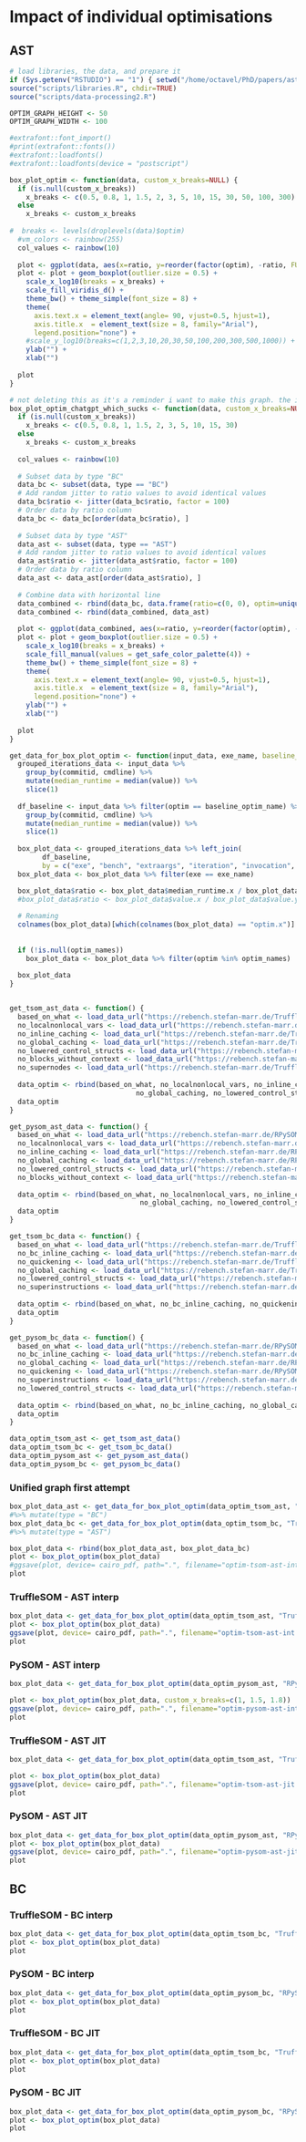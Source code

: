 # Impact of individual optimisations

## AST

```r
# load libraries, the data, and prepare it
if (Sys.getenv("RSTUDIO") == "1") { setwd("/home/octavel/PhD/papers/ast-vs-bc-interp/are-we-fast-yet/report/bc-vs-ast") }
source("scripts/libraries.R", chdir=TRUE)
source("scripts/data-processing2.R")

OPTIM_GRAPH_HEIGHT <- 50
OPTIM_GRAPH_WIDTH <- 100

#extrafont::font_import()
#print(extrafont::fonts())
#extrafont::loadfonts()
#extrafont::loadfonts(device = "postscript")

box_plot_optim <- function(data, custom_x_breaks=NULL) {
  if (is.null(custom_x_breaks))
    x_breaks <- c(0.5, 0.8, 1, 1.5, 2, 3, 5, 10, 15, 30, 50, 100, 300)
  else
    x_breaks <- custom_x_breaks
  
#  breaks <- levels(droplevels(data)$optim)
  #vm_colors <- rainbow(255)
  col_values <- rainbow(10)
  
  plot <- ggplot(data, aes(x=ratio, y=reorder(factor(optim), -ratio, FUN = median), fill = optim))
  plot <- plot + geom_boxplot(outlier.size = 0.5) +
    scale_x_log10(breaks = x_breaks) +
    scale_fill_viridis_d() +
    theme_bw() + theme_simple(font_size = 8) +
    theme(
      axis.text.x = element_text(angle= 90, vjust=0.5, hjust=1),
      axis.title.x  = element_text(size = 8, family="Arial"),
      legend.position="none") +
    #scale_y_log10(breaks=c(1,2,3,10,20,30,50,100,200,300,500,1000)) + #limit=c(0,30), breaks=seq(0,100,5), expand = c(0,0)
    ylab("") +
    xlab("")
  
  plot
}

# not deleting this as it's a reminder i want to make this graph. the idea was AST+BC data in a single graph for a given system, first the BC optimisations, then a horizontal line, then the AST optimisations
box_plot_optim_chatgpt_which_sucks <- function(data, custom_x_breaks=NULL) {
  if (is.null(custom_x_breaks))
    x_breaks <- c(0.5, 0.8, 1, 1.5, 2, 3, 5, 10, 15, 30)
  else
    x_breaks <- custom_x_breaks
  
  col_values <- rainbow(10)
  
  # Subset data by type "BC"
  data_bc <- subset(data, type == "BC")
  # Add random jitter to ratio values to avoid identical values
  data_bc$ratio <- jitter(data_bc$ratio, factor = 100)
  # Order data by ratio column
  data_bc <- data_bc[order(data_bc$ratio), ]
  
  # Subset data by type "AST"
  data_ast <- subset(data, type == "AST")
  # Add random jitter to ratio values to avoid identical values
  data_ast$ratio <- jitter(data_ast$ratio, factor = 100)
  # Order data by ratio column
  data_ast <- data_ast[order(data_ast$ratio), ]
  
  # Combine data with horizontal line
  data_combined <- rbind(data_bc, data.frame(ratio=c(0, 0), optim=unique(data$optim)[1], type=c("BC", "AST")))
  data_combined <- rbind(data_combined, data_ast)
  
  plot <- ggplot(data_combined, aes(x=ratio, y=reorder(factor(optim), -ratio, FUN = median), fill = optim))
  plot <- plot + geom_boxplot(outlier.size = 0.5) +
    scale_x_log10(breaks = x_breaks) +
    scale_fill_manual(values = get_safe_color_palette(4)) +
    theme_bw() + theme_simple(font_size = 8) +
    theme(
      axis.text.x = element_text(angle= 90, vjust=0.5, hjust=1),
      axis.title.x  = element_text(size = 8, family="Arial"),
      legend.position="none") +
    ylab("") +
    xlab("")
  
  plot
}

get_data_for_box_plot_optim <- function(input_data, exe_name, baseline_optim_name="every optimisation", optim_names=NULL) {
  grouped_iterations_data <- input_data %>%
    group_by(commitid, cmdline) %>%
    mutate(median_runtime = median(value)) %>%
    slice(1)
  
  df_baseline <- input_data %>% filter(optim == baseline_optim_name) %>%
    group_by(commitid, cmdline) %>%
    mutate(median_runtime = median(value)) %>%
    slice(1)
  
  box_plot_data <- grouped_iterations_data %>% left_join(
        df_baseline,
        by = c("exe", "bench", "extraargs", "iteration", "invocation", "warmup"))
  box_plot_data <- box_plot_data %>% filter(exe == exe_name)

  box_plot_data$ratio <- box_plot_data$median_runtime.x / box_plot_data$median_runtime.y
  #box_plot_data$ratio <- box_plot_data$value.x / box_plot_data$value.y
    
  # Renaming
  colnames(box_plot_data)[which(colnames(box_plot_data) == "optim.x")] <- "optim"
  
  
  if (!is.null(optim_names))
    box_plot_data <- box_plot_data %>% filter(optim %in% optim_names)
  
  box_plot_data
}


get_tsom_ast_data <- function() {
  based_on_what <- load_data_url("https://rebench.stefan-marr.de/TruffleSOM/data/2622") %>% mutate(optim = "every optimisation")
  no_localnonlocal_vars <- load_data_url("https://rebench.stefan-marr.de/TruffleSOM/data/2626") %>% mutate(optim = "no local/nonlocal vars")
  no_inline_caching <- load_data_url("https://rebench.stefan-marr.de/TruffleSOM/data/2695") %>% mutate(optim = "no inline caching")
  no_global_caching <- load_data_url("https://rebench.stefan-marr.de/TruffleSOM/data/2694") %>% mutate(optim = "no global caching")
  no_lowered_control_structs <- load_data_url("https://rebench.stefan-marr.de/TruffleSOM/data/2669") %>% mutate(optim = "no lowered control structs")
  no_blocks_without_context <- load_data_url("https://rebench.stefan-marr.de/TruffleSOM/data/2625") %>% mutate(optim = "no blocks without context")
  no_supernodes <- load_data_url("https://rebench.stefan-marr.de/TruffleSOM/data/2684") %>% mutate(optim = "no supernodes")
  
  data_optim <- rbind(based_on_what, no_localnonlocal_vars, no_inline_caching, 
                               no_global_caching, no_lowered_control_structs, no_blocks_without_context, no_supernodes) %>% filter(criterion == "total")
  data_optim
}

get_pysom_ast_data <- function() {
  based_on_what <- load_data_url("https://rebench.stefan-marr.de/RPySOM/data/2662") %>% mutate(optim = "every optimisation")
  no_localnonlocal_vars <- load_data_url("https://rebench.stefan-marr.de/RPySOM/data/2665") %>% mutate(optim = "no local/nonlocal vars")
  no_inline_caching <- load_data_url("https://rebench.stefan-marr.de/RPySOM/data/2657") %>% mutate(optim = "no inline caching")
  no_global_caching <- load_data_url("https://rebench.stefan-marr.de/RPySOM/data/2656") %>% mutate(optim = "no global caching")
  no_lowered_control_structs <- load_data_url("https://rebench.stefan-marr.de/RPySOM/data/2663") %>% mutate(optim = "no lowered control structs")
  no_blocks_without_context <- load_data_url("https://rebench.stefan-marr.de/RPySOM/data/2658") %>% mutate(optim = "no blocks without context")
  
  data_optim <- rbind(based_on_what, no_localnonlocal_vars, no_inline_caching,
                                no_global_caching, no_lowered_control_structs, no_blocks_without_context) %>% filter(criterion == "total")
  data_optim
}

get_tsom_bc_data <- function() {
  based_on_what <- load_data_url("https://rebench.stefan-marr.de/TruffleSOM/data/2622") %>% mutate(optim = "every optimisation")
  no_bc_inline_caching <- load_data_url("https://rebench.stefan-marr.de/TruffleSOM/data/2632") %>% mutate(optim = "no inline caching")
  no_quickening <- load_data_url("https://rebench.stefan-marr.de/TruffleSOM/data/2678") %>% mutate(optim = "no quickening")
  no_global_caching <- load_data_url("https://rebench.stefan-marr.de/TruffleSOM/data/2686") %>% mutate(optim = "no global caching")
  no_lowered_control_structs <- load_data_url("https://rebench.stefan-marr.de/TruffleSOM/data/2703") %>% mutate(optim = "no lowered control structs")
  no_superinstructions <- load_data_url("https://rebench.stefan-marr.de/TruffleSOM/data/2715") %>% mutate(optim = "no superinstructions")
  
  data_optim <- rbind(based_on_what, no_bc_inline_caching, no_quickening, no_global_caching, no_lowered_control_structs, no_superinstructions) %>% filter(criterion == "total")
  data_optim
}

get_pysom_bc_data <- function() {
  based_on_what <- load_data_url("https://rebench.stefan-marr.de/RPySOM/data/2662") %>% mutate(optim = "every optimisation")
  no_bc_inline_caching <- load_data_url("https://rebench.stefan-marr.de/RPySOM/data/2657") %>% mutate(optim = "no inline caching")
  no_global_caching <- load_data_url("https://rebench.stefan-marr.de/RPySOM/data/2679") %>% mutate(optim = "no global caching")
  no_quickening <- load_data_url("https://rebench.stefan-marr.de/RPySOM/data/2682") %>% mutate(optim = "no quickening")
  no_superinstructions <- load_data_url("https://rebench.stefan-marr.de/RPySOM/data/2702") %>% mutate(optim = "no superinstructions")
  no_lowered_control_structs <- load_data_url("https://rebench.stefan-marr.de/RPySOM/data/2709") %>% mutate(optim = "no lowered control structs")
  
  data_optim <- rbind(based_on_what, no_bc_inline_caching, no_global_caching, no_quickening, no_superinstructions, no_lowered_control_structs) %>% filter(criterion == "total")
  data_optim
}

data_optim_tsom_ast <- get_tsom_ast_data()
data_optim_tsom_bc <- get_tsom_bc_data()
data_optim_pysom_ast <- get_pysom_ast_data()
data_optim_pysom_bc <- get_pysom_bc_data()
```

### Unified graph first attempt
```r
box_plot_data_ast <- get_data_for_box_plot_optim(data_optim_tsom_ast, "TruffleSOM-native-interp-ast") 
#%>% mutate(type = "BC")
box_plot_data_bc <- get_data_for_box_plot_optim(data_optim_tsom_bc, "TruffleSOM-native-interp-bc") 
#%>% mutate(type = "AST")

box_plot_data <- rbind(box_plot_data_ast, box_plot_data_bc)
plot <- box_plot_optim(box_plot_data)
#ggsave(plot, device= cairo_pdf, path=".", filename="optim-tsom-ast-int.pdf", dpi=300, height=OPTIM_GRAPH_HEIGHT, width=OPTIM_GRAPH_WIDTH, units="mm", family="Arial")
plot
```


### TruffleSOM - AST interp

```r
box_plot_data <- get_data_for_box_plot_optim(data_optim_tsom_ast, "TruffleSOM-native-interp-ast")
plot <- box_plot_optim(box_plot_data)
ggsave(plot, device= cairo_pdf, path=".", filename="optim-tsom-ast-int.pdf", dpi=300, height=OPTIM_GRAPH_HEIGHT, width=OPTIM_GRAPH_WIDTH, units="mm", family="Arial")
plot
```

### PySOM - AST interp

```r
box_plot_data <- get_data_for_box_plot_optim(data_optim_pysom_ast, "RPySOM-ast-interp")

plot <- box_plot_optim(box_plot_data, custom_x_breaks=c(1, 1.5, 1.8))
ggsave(plot, device= cairo_pdf, path=".", filename="optim-pysom-ast-int.pdf", dpi=300, height=OPTIM_GRAPH_HEIGHT, width=OPTIM_GRAPH_WIDTH, units="mm", family="Arial")
plot
```

### TruffleSOM - AST JIT

```r
box_plot_data <- get_data_for_box_plot_optim(data_optim_tsom_ast, "TruffleSOM-graal")

plot <- box_plot_optim(box_plot_data)
ggsave(plot, device= cairo_pdf, path=".", filename="optim-tsom-ast-jit.pdf", dpi=300, height=OPTIM_GRAPH_HEIGHT, width=OPTIM_GRAPH_WIDTH, units="mm", family="Arial")
plot
```

### PySOM - AST JIT

```r
box_plot_data <- get_data_for_box_plot_optim(data_optim_pysom_ast, "RPySOM-ast-jit")
plot <- box_plot_optim(box_plot_data)
ggsave(plot, device= cairo_pdf, path=".", filename="optim-pysom-ast-jit.pdf", dpi=300, height=OPTIM_GRAPH_HEIGHT, width=OPTIM_GRAPH_WIDTH, units="mm", family="Arial")
plot
```

## BC

### TruffleSOM - BC interp

```r
box_plot_data <- get_data_for_box_plot_optim(data_optim_tsom_bc, "TruffleSOM-native-interp-bc")
plot <- box_plot_optim(box_plot_data)
plot
```

### PySOM - BC interp

```r
box_plot_data <- get_data_for_box_plot_optim(data_optim_pysom_bc, "RPySOM-bc-interp")
plot <- box_plot_optim(box_plot_data)
plot
```

### TruffleSOM - BC JIT

```r
box_plot_data <- get_data_for_box_plot_optim(data_optim_tsom_bc, "TruffleSOM-graal-bc")
plot <- box_plot_optim(box_plot_data)
plot
```

### PySOM - BC JIT

```r
box_plot_data <- get_data_for_box_plot_optim(data_optim_pysom_bc, "RPySOM-bc-jit")
plot <- box_plot_optim(box_plot_data)
plot
```
